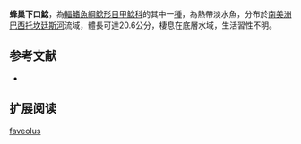 {{Speciesbox
| name = 蜂巢下口鯰
| image = 
| image_width = 250px
| image_caption = 
| status = NE
| status_system = IUCN3.1
| genus = Hypostomus
| species = faveolus
| authority = Zawadzki, Birindelli & Lima, 2008
| synonyms =  
}}

'''蜂巢下口鯰'''，為[[輻鰭魚綱|輻鰭魚綱]][[鯰形目|鯰形目]][[甲鯰科|甲鯰科]]的其中一[[種|種]]，為熱帶淡水魚，分布於[[南美洲|南美洲]][[巴西|巴西]][[托坎廷斯河|托坎廷斯河]]流域，體長可達20.6公分，棲息在底層水域，生活習性不明。

==参考文献==
*{{FishBase_species|genus=Hypostomus|species=faveolus|year=2014|month=12}}

== 扩展阅读 ==
{{refbegin}}
{{wikispecies-inline|Hypostomus faveolus|蜂巢下口鯰}}
{{refend}}
{{Taxonbar|from=Q5527917}}

[[Category:下口鯰屬|faveolus]]